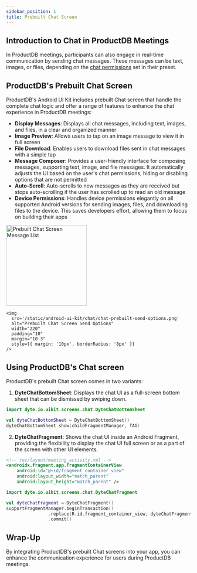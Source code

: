 ```yaml
---
sidebar_position: 1
title: Prebuilt Chat Screen
---
```


## Introduction to Chat in ProductDB Meetings

In ProductDB meetings, participants can also engage in real-time communication by sending chat messages. 
These messages can be text, images, or files, depending on the [chat permissions](/guides/livestream/advanced/configuring-permissions#chat) 
set in their preset.

## ProductDB's Prebuilt Chat Screen

ProductDB's Android UI Kit includes prebuilt Chat screen that handle the complete chat logic and offer 
a range of features to enhance the chat experience in ProductDB meetings:

- **Display Messages**: Displays all chat messages, including text, images, and files, in a clear and organized manner
- **Image Preview**: Allows users to tap on an image message to view it in full screen
- **File Download**: Enables users to download files sent in chat messages with a simple tap
- **Message Composer**: Provides a user-friendly interface for composing messages, supporting text, 
image, and file messages. It automatically adjusts the UI based on the user's chat permissions, 
hiding or disabling options that are not permitted
- **Auto-Scroll**: Auto-scrolls to new messages as they are received but stops auto-scrolling if the user 
has scrolled up to read an old message
- **Device Permissions**: Handles device permissions elegantly on all supported Android versions for sending images, files, 
and downloading files to the device. This saves developers effort, allowing them to focus on building their apps

<div
  id="one"
  style={{
    display: 'flex',
    flexDirection: 'row',
    flexWrap: 'wrap',
    flex: '1 1 0',
    justifyContent: 'center',
  }}
>
    <img
      src='/static/android-ui-kit/chat/chat-prebuilt-screen-messages.png'
      alt="Prebuilt Chat Screen Message List"
      width="220"
      padding="10"
      margin="10 3"
      style={{ margin: '10px', borderRadius: '8px' }}
    />

    <img
      src='/static/android-ui-kit/chat/chat-prebuilt-send-options.png'
      alt="Prebuilt Chat Screen Send Options"
      width="220"
      padding="10"
      margin="10 3"
      style={{ margin: '10px', borderRadius: '8px' }}
    />
</div>

## Using ProductDB's Chat screen

ProductDB's prebuilt Chat screen comes in two variants:

1. **DyteChatBottomSheet**: Displays the chat UI as a full-screen bottom sheet that can be dismissed by swiping down.

```kotlin
import dyte.io.uikit.screens.chat.DyteChatBottomSheet

val dyteChatBottomSheet = DyteChatBottomSheet()
dyteChatBottomSheet.show(childFragmentManager, TAG)
```

2. **DyteChatFragment**: Shows the chat UI inside an Android Fragment, providing the flexibility to display the chat UI 
full screen or as a part of the screen with other UI elements.

```xml
<!-- res/layout/meeting_activity.xml -->
<androidx.fragment.app.FragmentContainerView
    android:id="@+id/fragment_container_view"
    android:layout_width="match_parent"
    android:layout_height="match_parent" />
```

```kotlin
import dyte.io.uikit.screens.chat.DyteChatFragment

val dyteChatFragment = DyteChatFragment()
supportFragmentManager.beginTransaction()
                .replace(R.id.fragment_container_view, dyteChatFragment, TAG)
                .commit()
```

## Wrap-Up

By integrating ProductDB's prebuilt Chat screens into your app, you can enhance the communication experience for users 
during ProductDB meetings.